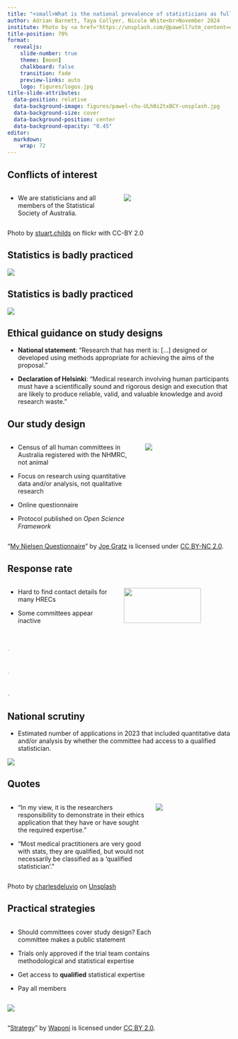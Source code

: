 ```yaml
---
title: "<small>What is the national prevalence of statisticians as full members of human research ethics committees in Australia?</small>"
author: Adrian Barnett, Taya Collyer, Nicole White<br>November 2024
institute: Photo by <a href="https://unsplash.com/@pawell?utm_content=creditCopyText&utm_medium=referral&utm_source=unsplash">Pawel Chu</a> on <a href="https://unsplash.com/photos/long-table-with-eiffel-chair-inside-room-ULh0i2txBCY?utm_content=creditCopyText&utm_medium=referral&utm_source=unsplash">Unsplash</a>
title-position: 70%
format:
  revealjs: 
    slide-number: true
    theme: [moon]
    chalkboard: false
    transition: fade
    preview-links: auto
    logo: figures/logos.jpg
title-slide-attributes:
  data-position: relative
  data-background-image: figures/pawel-chu-ULh0i2txBCY-unsplash.jpg
  data-background-size: cover
  data-background-position: center
  data-background-opacity: "0.45"
editor: 
  markdown: 
    wrap: 72
---
```


## Conflicts of interest{background-color='#f0eef3'}

<!--- 15 minutes max, ideally 10 --->

::::{.columns}
:::{.column width="50%"}

* We are statisticians and all members of the Statistical Society of Australia.

:::

:::{.column width="50%"}
![](figures/13844213823_386392b7d3_k.jpg)

::: 

::::

:::: aside
Photo by <a href="https://www.flickr.com/photos/stuartchilds/13844213823/in/photostream/">stuart.childs</a> on flickr with CC-BY 2.0
::::

## Statistics is badly practiced{background-color='white'} 

![](figures/Z_plot_slide.png)

## Statistics is badly practiced{background-color='white'} 

![](figures/Z_plot_slide_with_quote.png)

## Ethical guidance on study designs

<!-- to do: highlight new wording -->

::: incremental
* **National statement**: “Research that has merit is: [...] designed or developed using methods appropriate for achieving the aims of the proposal.”

* **Declaration of Helsinki**: "Medical research involving human participants must have a scientifically sound and rigorous design and execution that are likely to produce reliable, valid, and valuable knowledge and avoid research waste."
:::

## Our study design

::::{.columns}
:::{.column width="60%"}
* Census of all human committees in Australia registered with the NHMRC, not animal

* Focus on research using quantitative data and/or analysis, not qualitative research

* Online questionnaire

* Protocol published on _Open Science Framework_
:::

:::{.column width="40%"}

![](figures/208778609_d4ac372546_k.jpg)

:::

::::

:::: aside
<p class="attribution">"<a rel="noopener noreferrer" href="https://www.flickr.com/photos/63126465@N00/208778609">My Nielsen Questionnaire</a>" by <a rel="noopener noreferrer" href="https://www.flickr.com/photos/63126465@N00">Joe Gratz</a> is licensed under <a rel="noopener noreferrer" href="https://creativecommons.org/licenses/by-nc/2.0/?ref=openverse">CC BY-NC 2.0</a>.</p>
::::


## Response rate

::::{.columns}

:::{.column width="50%"}
* Hard to find contact details for many HRECs

* Some committees appear inactive
:::

:::{.column width="50%"}
<!-- Flow chart from 4_consort_flow.R -->
![](figures/4_consort_flow.jpg){width=85% height=85%}
:::

::::


## <small style="color:#FFC0CB">.</small>{background-image='figures/4_plot1_for_slides.jpg' background-size='contain' background-color='white'}

## <small style="color:#FFC0CB">.</small>{background-image='figures/4_plot2_for_slides.jpg' background-size='contain' background-color='#FFC0CB'}

## <small style="color:#9BCD9B">.</small>{background-image='figures/4_plot3_for_slides.jpg' background-size='contain' background-color='#9BCD9B'}

## National scrutiny{background-color='white'}

* Estimated number of applications in 2023 that included quantitative data and/or analysis by whether the committee had access to a qualified statistician.

![](figures/4_numbers.jpg)


## Quotes{background-color='grey'}

::::{.columns}

:::{.column width="65%"}

:::: incremental

* "In my view, it is the researchers responsibility to demonstrate in their ethics application that they have or have sought the required expertise."

* "Most medical practitioners are very good with stats, they are qualified, but would not necessarily be classified as a 'qualified statistician'."
::::


:::

<!-- Willingness to take statistical advice from researchers without statistical qualifications -->

<!-- Some committees do not examine methods -->

:::{.column width="35%"}

![](figures/charlesdeluvio-0ovfLy5tp8g-unsplash.jpg)

:::

::::

:::: aside
Photo by <a href="https://unsplash.com/@charlesdeluvio?utm_content=creditCopyText&utm_medium=referral&utm_source=unsplash">charlesdeluvio</a> on <a href="https://unsplash.com/photos/person-standing-near-telephone-booth-0ovfLy5tp8g?utm_content=creditCopyText&utm_medium=referral&utm_source=unsplash">Unsplash</a>
::::

## Practical strategies{background-color='black'}

<!-- "The theme of this year’s conference is practical strategies. If you could include at the end of your talk a slide to sum up how HREC members can apply the subject area of your talk to when reviewing an ethics application, it would be of great benefit to the audience." -->

:::{.column width="75%"}

:::: incremental
* Should committees cover study design? Each committee makes a public statement

<!-- * Committees claiming to examine study design should provide the name(s) of the statistician(s) and their qualifications -->

* Trials only approved if the trial team contains methodological and statistical expertise

<!-- From: 10.1186/s13063-022-06415-5 -->

* Get access to **qualified** statistical expertise

* Pay all members
:::: 
:::

:::{.column width="25%"}
![](figures/162798520_834f840cc2_o.jpg)
:::


<!-- “too much” focus on ethics considerations, such as consenting processes, partly because these can be easier to judge than the science? -->

:::: aside
<p class="attribution">"<a rel="noopener noreferrer" href="https://www.flickr.com/photos/69416124@N00/162798520">Strategy</a>" by <a rel="noopener noreferrer" href="https://www.flickr.com/photos/69416124@N00">Waponi</a> is licensed under <a rel="noopener noreferrer" href="https://creativecommons.org/licenses/by/2.0/?ref=openverse">CC BY 2.0</a>.</p>
::::